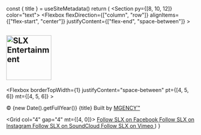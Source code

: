 
  const { title } = useSiteMetadata()
  return (
    <Section py={[8, 10, 12]} color="text">
      <Container>
        <Flexbox
          flexDirection={["column", "row"]}
          alignItems={["flex-start", "center"]}
          justifyContent={["flex-end", "space-between"]}
        >
          <Div maxW="300px">
            <H2 m="0" fontSize="xl|2xl|3xl">
              <Image width="120px" src="slx-logo-black.png" alt="SLX Entertainment" />
            </H2>
          </Div>
          <NavMenu
            name="footer"
            dropdown={false}
            my="6|0"
            gap="4|10|18"
          />
        </Flexbox>
        <Flexbox
          borderTopWidth={1}
          justifyContent="space-between"
          pt={[4, 5, 6]}
          mt={[4, 5, 6]}
        >
          <P fontSize="sm" my="0">
            © {new Date().getFullYear()} {title} <Span fontSize="10px" display="none|block">Built by <A color="text" href="https://mgency.com">MGENCY™</A></Span>
          </P>
          <Grid col="4" gap="4" mt={[4, 0]}>
            <A href="https://www.facebook.com/SLXent/" color="text">
              <Icon name="facebook" size={5} />
              <VisuallyHidden>Follow SLX on Facebook</VisuallyHidden>
            </A>
            <A href="https://www.instagram.com/slxent/" color="text">
              <Icon name="instagram" size={5} />
              <VisuallyHidden>Follow SLX on Instagram</VisuallyHidden>
            </A>
            <A href="https://www.soundcloud.com/slxent/" color="text">
              <Icon name="soundcloud" size={8} />
              <VisuallyHidden>Follow SLX on SoundCloud</VisuallyHidden>
            </A>
            <A href="https://www.soundcloud.com/slxent/" color="text">
              <Icon name="vimeo" size={5} />
              <VisuallyHidden>Follow SLX on Vimeo</VisuallyHidden>
            </A>
          </Grid>
        </Flexbox>
      </Container>
    </Section>
  )
}